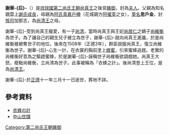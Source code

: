 {{noteTA
|T=zh-hans:谢华-{后}-; zh-hant:謝華-{后}-;
|1=zh-hans:华-{后}-; zh-hant:華-{后}-;
}}
{{東亞女性歷史人物
|名稱=謝華-{后}-
|身份=琉球第二尚氏王朝嬪御
|畫像=
|說明=
|姓=謝
|名=
|姓名=
|字=
|官職=
|封爵=按司加那志
|位號=夫人
|封號=
|御稱號=
|湯沐邑=
|徽號=
|宮號1=
|宮號2=
|封地=阿應理屋惠
|神號=
|尊號=
|乳名=
|幼名=
|兒名=
|童名=思戶金
|小字=
|號=華-{后}-
|法號=
|院號=
|其他名號=
|出生年=
|出生地=[[琉球國|琉球國]]
|婚年=
|逝世年=1516年
|逝世地=
|諡號=
|墳墓=
|父親=[[謝氏成良|謝氏成良]]
|嫡母=
|母親=[[阿氏真嘉戶樽|阿氏真嘉戶樽]]
|夫=[[尚真王|尚真王]]
|婚姻名份=側室
|夫之父=[[尚圓王|尚圓王]]
|夫之母=[[宇喜也嘉|世添大美御前加那志]]（號月光）
|夫之嫡母=
|夫之元配=
|夫之正室=[[尚居仁|尚居仁]]
|夫之繼室=
|夫之平妻=
|夫之側室=夫人、銘刈村銘刈子之女
|兄弟=
|姊妹=
|嫡兄弟=
|嫡姊妹=
|庶兄弟=
|庶姊妹=
|同胞兄弟=
|同胞姊妹=
|異母兄弟=
|異母姊妹=
|異父兄弟=
|異父姊妹=
|繼兄弟=
|繼姊妹=
|子=[[尚清王|尚清王]]
|女=
|養子=
|養女=
|繼子=
|繼女=
|注釋=}}

'''謝華-{后}-'''（{{bd|？||1516年|4月12日}}）是[[琉球國|琉球國]][[第二尚氏王朝|第二尚氏王朝]][[尚真王|尚真王]]之後宮[[嬪御|嬪御]]，封為[[夫人|夫人]]。父親為知名親雲上[[謝氏成良|謝氏成良]]，母親為[[阿氏真嘉戶樽|阿氏真嘉戶樽]]（花城親方[[阿擢莘|阿擢莘]]之女），[[童名|童名]]'''思戶金'''，封[[按司|按司]]加那志，為[[尚清王|尚清王]]之母。

謝華-{后}-受到尚真王寵愛，有一子[[尚清|尚清]]，當時尚真王與王妃[[尚居仁|尚居仁]]之嫡子[[尚維衡|尚維衡]]為世子。為了讓自己的親生兒子被立為世子，謝華-{后}-就向尚真王進讒，於是尚維衡被褫奪世子的地位。後來在1508年（正德3年），群臣說服尚真王，復立尚維衡為世子。謝華-{后}-心生一計，在衣裳的胸前塗上[[蜂蜜|蜂蜜]]，引來蜜蜂追趕。老實的尚維衡好意為之驅趕蜜蜂，於是謝華-{后}-誣稱世子尚維衡欲調戲她。尚真王大怒，廢黜尚維衡，立尚清為世子。此事被稱為「衣蜂之計」。後尚清登上王位，是為[[尚清王|尚清王]]。

謝華-{后}-於[[正德_(明朝)|正德]]十一年三月十一日逝世，葬地不詳。

==參考資料==
*[http://www5e.biglobe.ne.jp/~tibitaww/sub8.html#%E6%B3%A8%E4%B8%80%E8%A6%A7 衣蜂の計]{{Wayback|url=http://www5e.biglobe.ne.jp/~tibitaww/sub8.html#%E6%B3%A8%E4%B8%80%E8%A6%A7 |date=20071117194356 }}
*[https://web.archive.org/web/20120217052440/http://www.tulips.tsukuba.ac.jp/limedio/dlam/B1241188/1/vol05/3501.txt 中山世譜]
{{第二尚氏王朝王妃}}
[[Category:第二尚氏王朝嬪御|Category:第二尚氏王朝嬪御]]